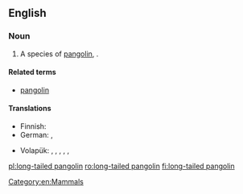 ==English==
{{rfi|en}}
{{wikipedia|Pangolin}}
{{wikispecies|Manis tetradactyla}}

===Noun===
{{en-noun|head=[[long-tailed]] [[pangolin]]}}

# A species of [[pangolin]], {{taxlink|Manis tetradactyla|species|noshow=1}}.

====Related terms====
* [[pangolin]]

====Translations====
{{trans-top|''Manis tetradactyla''}}
* Finnish: {{t|fi|pitkähäntämuurahaiskäpy}}
* German: {{t|de|Langschwanzschuppentier|n}}, {{t|de|Schwarzbauchschuppentier|n}}
{{trans-mid}}
* Volapük: {{qualifier|♂♀}} {{t|vo|lunagöbamanit}}, {{qualifier|♂}} {{t|vo|lunagöbahimanit}}, {{qualifier|♀}} {{t|vo|lunagöbajimanit}}, {{qualifier|♂♀ offspring}} {{t|vo|lunagöbamanitül}}, {{qualifier|♂ offspring}} {{t|vo|lunagöbahimanitül}}, {{qualifier|♀ offspring}} {{t|vo|lunagöbajimanitül}}
{{trans-bottom}}

[[Category:en:Mammals]]

[[pl:long-tailed pangolin]]
[[ro:long-tailed pangolin]]
[[fi:long-tailed pangolin]]